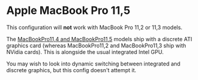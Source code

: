 = Apple MacBook Pro 11,5 =

This configuration will '''not''' work with MacBook Pro 11,2 or 11,3 models.

The [https://support.apple.com/kb/SP719 MacBookPro11,4 and MacBookPro11,5] models ship with a discrete ATI graphics card (whereas MacBookPro11,2 and MacBookPro11,3 ship with NVidia cards). This is alongside the usual integrated Intel GPU.

You may wish to look into dynamic switching between integrated and discrete graphics, but this config doesn't attempt it.

